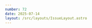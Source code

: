 ```yaml
---
number: 72
date: 2025-07-14
layout: /src/layouts/IssueLayout.astro
---
```



<Title title={`Issue ${frontmatter.number}`} date={frontmatter.date} />

<NewsletterSponsorSlot
  title="​🚀 Fastlane alternative - Codemagic CLI tools​"
  url={`https://github.com/codemagic-ci-cd/cli-tools/tree/master?utm_source=ioscinewsletter&utm_medium=web&utm_campaign=issue_72`}
  description="Are you tired of Ruby and Fastlane installation issues? There's got to be a better way! ​Discover Codemagic open source CLI tools​. 
It is not a drop-in replacement for all of what Fastlane does (screenshots for example), but we use it at Codemagci to build and publish iOS and Android apps, also versioning and device provisioning."
  image="https://d2thv89fb05cma.cloudfront.net/ioscinewsletter/images/codemagic-star.png"
/>

## AI writes code Fast, CI/CD keeps it Safe

Hey everyone! I hope you’ve all had a **fantastic couple of weeks** — welcome to another issue of the newsletter!

As we find ourselves _deep in the era of AI-assisted development_, the way we write code is evolving faster than ever. Tools like **GitHub Copilot**, **ChatGPT**, and **Claude** are enabling developers to generate and ship code at unprecedented speed. What once took _hours_ of meticulous implementation can now be scaffolded in _minutes_ with a well-crafted prompt. On top of that, _vibe coding_ has made it possible for people to bring their ideas to life with **very little hands-on coding**. It’s exciting, empowering — and also a little terrifying.

Because with that speed comes **risk**.

This is something [Hidde](https://x.com/hiddevdploeg) **and** I have been experimenting with in **Helm**, using OpenAI’s **Codex** feature. When we get support tickets we _can’t easily reproduce_, we sometimes spin up a coding agent that attempts to fix the bug and open a PR on our behalf… or at least _tries to_.

These agents will confidently output code that _compiles_ — but not necessarily code that’s _correct_. Which means your **CI/CD setup** is no longer just a _nice-to-have_ — it’s your **safety net**. It’s what catches the **silent regressions**, **unintentional side effects**, and the **sneaky race conditions** introduced by an overly helpful AI. If you don’t have a comprehensive test suite yet, your CI/CD can still be useful by _simply making sure all platforms compile_.

Here's an example of a fix that Codex did for us in Helm. Having CI/CD helps us understand the quality of the changes very quickly:

![Commits added to a PR by Codex and being validated by an Xcode Cloud workflow](https://embed.filekitcdn.com/e/hMaFYHCjGv2jTKsg3QHDt6/j3ScX8kM7j5PTt18SxQDvi/email)

Once you’ve got that in place — and this is what I’m currently doing with Helm — I’d recommend starting to write **tests for your core functionality**. Not only will it help _guide the LLM_ when it’s generating fixes, but it will also let you **experiment and iterate more confidently**. Let the AI fix it. _If the CI/CD passes — ship it!_

I know that writing tests might often feel like a waste of time, especially for us indie developers as it doesn't have an immediate customer impact, but **believe me it will pay off in the era of AI-assisted** (or more AI-driven 😅) development.

### ​[🚀 Fastlane alternative - Codemagic CLI tools](https://github.com/codemagic-ci-cd/cli-tools/tree/master?utm_source=ioscinewsletter&utm_medium=web&utm_campaign=issue_72)​

Are you tired of Ruby and Fastlane installation issues? There's got to be a better way! [Discover Codemagic open source CLI tools](https://github.com/codemagic-ci-cd/cli-tools/tree/master?utm_source=ioscinewsletter&utm_medium=web&utm_campaign=issue_72).

It is not a drop-in replacement for all of what Fastlane does (screenshots for example), but we use it at Codemagci to **build and publish iOS and Android apps**, also **versioning** and **device provisioning**.

### ​[⚠️ Important updates to GitHub-hosted macOS runners](https://github.blog/changelog/2025-07-11-upcoming-changes-to-macos-hosted-runners-macos-latest-migration-and-xcode-support-policy-updates?utm_source=ioscinewsletter&utm_medium=web&utm_campaign=issue_72)​

GitHub recently announced **important updates to hosted macOS runners** that might affect your GitHub Actions workflows.

These updates impact **several runner types** and **Xcode installations**, so make sure you read their announcement to ensure your app is ready for the changes.

### ​[🏷️ Uploading your app to TestFlight using GitHub Actions](https://nowham.dev/posts/github_actions_testflight?utm_source=ioscinewsletter&utm_medium=web&utm_campaign=issue_72)​

In the latest article of [Noam](https://x.com/No_Wham)’s amazing “GitHub Actions to TestFlight – from zero to hero” series, he goes through how you can **automate distribution to TestFlight**.

This article is a must-read if you’re looking to **streamline your release process** and **ship builds to testers with confidence** — all without leaving GitHub.

### ​[✂️ How Duolingo deleted 1% of their code using this Open Source tool](https://blog.sentry.io/an-open-source-sdk-for-finding-dead-code?utm_source=ioscinewsletter&utm_medium=web&utm_campaign=issue_72)​

Last week, I shared the news about Sentry open-sourcing the core functionality behind [Emerge](https://x.com/emergetools)’s **Launch Booster** product. This week, I’m excited to share yet another project they’ve open-sourced since joining [Sentry](https://x.com/getsentry): **Reaper**.

**Reaper** uses runtime analysis to effectively detect unused code in production — making it easier to clean up, slim down your binaries, and ship more maintainable apps. A super exciting tool for anyone working in large Swift codebases! 👻🧹

### ​[✨ How to build delight Swift CLIs](https://swifttoolkit.dev/posts/terminal-utilities?utm_source=ioscinewsletter&utm_medium=web&utm_campaign=issue_72)​

It’s very common to **build small scripts** and **command-line tools** to support your iOS project’s needs — especially when working on CI/CD pipelines.

Building these tools in **Swift** is a great choice: you get **type safety**, **strong performance**, a **small memory footprint**, and — most importantly — **better maintainability** thanks to using a familiar language.

In this piece, [Natan](https://x.com/natanrolnik) shares some must-know tips and tricks to make your Swift tools not just functional, **but delightful to use**!

### ​[📦 A decentralized CLI tool manager](https://albertodebortoli.com/2025/07/13/how-to-implement-a-decentralised-cli-tool-manager?utm_source=ioscinewsletter&utm_medium=web&utm_campaign=issue_72)​

Installing third-party CLI tools like SwiftLint, Tuist, and Fastlane is common in iOS projects — **but Homebrew’s lack of version pinning and clunky tap system often gets in the way**. Tools like Mint and Mise offer better control, letting teams activate specific versions per project.

In this article, [Alberto](https://x.com/albertodebo) shares how he built a **simple**, **decentralized** approach to managing CLI tools — **no registry**, just **zip downloads** and **per-project version control**.
